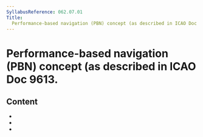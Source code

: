 ```yaml
---
SyllabusReference: 062.07.01
Title:
  Performance-based navigation (PBN) concept (as described in ICAO Doc 9613.
---
```


# Performance-based navigation (PBN) concept (as described in ICAO Doc 9613.

## Content

- <Link href="062.07.01.01" />
- <Link href="062.07.01.02" />
- <Link href="062.07.01.03" />
